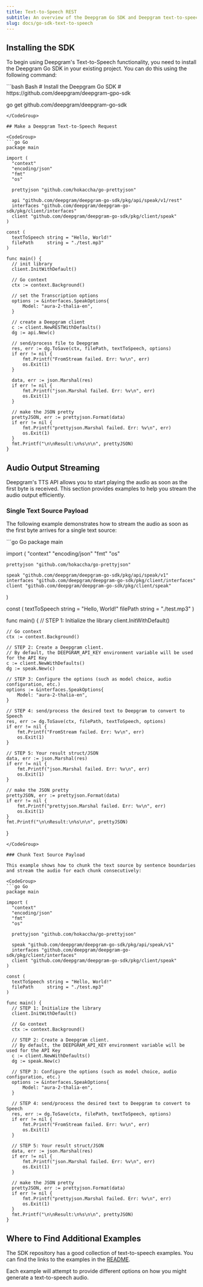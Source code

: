 ```yaml
---
title: Text-to-Speech REST
subtitle: An overview of the Deepgram Go SDK and Deepgram text-to-speech.
slug: docs/go-sdk-text-to-speech
---
```



## Installing the SDK

To begin using Deepgram's Text-to-Speech functionality, you need to install the Deepgram Go SDK in your existing project. You can do this using the following command:

<CodeGroup>
  ```bash Bash
  # Install the Deepgram Go SDK
  # https://github.com/deepgram/deepgram-gpo-sdk

  go get github.com/deepgram/deepgram-go-sdk
  ```
</CodeGroup>

## Make a Deepgram Text-to-Speech Request

<CodeGroup>
  ```go Go
  package main

  import (
  	"context"
  	"encoding/json"
  	"fmt"
  	"os"

  	prettyjson "github.com/hokaccha/go-prettyjson"

  	api "github.com/deepgram/deepgram-go-sdk/pkg/api/speak/v1/rest"
  	interfaces "github.com/deepgram/deepgram-go-sdk/pkg/client/interfaces"
  	client "github.com/deepgram/deepgram-go-sdk/pkg/client/speak"
  )

  const (
  	textToSpeech string = "Hello, World!"
  	filePath     string = "./test.mp3"
  )

  func main() {
  	// init library
  	client.InitWithDefault()

  	// Go context
  	ctx := context.Background()

  	// set the Transcription options
  	options := &interfaces.SpeakOptions{
  		Model: "aura-2-thalia-en",
  	}

  	// create a Deepgram client
  	c := client.NewRESTWithDefaults()
  	dg := api.New(c)

  	// send/process file to Deepgram
  	res, err := dg.ToSave(ctx, filePath, textToSpeech, options)
  	if err != nil {
  		fmt.Printf("FromStream failed. Err: %v\n", err)
  		os.Exit(1)
  	}

  	data, err := json.Marshal(res)
  	if err != nil {
  		fmt.Printf("json.Marshal failed. Err: %v\n", err)
  		os.Exit(1)
  	}

  	// make the JSON pretty
  	prettyJSON, err := prettyjson.Format(data)
  	if err != nil {
  		fmt.Printf("prettyjson.Marshal failed. Err: %v\n", err)
  		os.Exit(1)
  	}
  	fmt.Printf("\n\nResult:\n%s\n\n", prettyJSON)
  }
  ```
</CodeGroup>

## Audio Output Streaming

Deepgram's TTS API allows you to start playing the audio as soon as the first byte is received. This section provides examples to help you stream the audio output efficiently.

### Single Text Source Payload

The following example demonstrates how to stream the audio as soon as the first byte arrives for a single text source:

<CodeGroup>
  ```go Go
  package main

  import (
  	"context"
  	"encoding/json"
  	"fmt"
  	"os"

  	prettyjson "github.com/hokaccha/go-prettyjson"

  	speak "github.com/deepgram/deepgram-go-sdk/pkg/api/speak/v1"
  	interfaces "github.com/deepgram/deepgram-go-sdk/pkg/client/interfaces"
  	client "github.com/deepgram/deepgram-go-sdk/pkg/client/speak"
  )

  const (
  	textToSpeech string = "Hello, World!"
  	filePath     string = "./test.mp3"
  )

  func main() {
    // STEP 1: Initialize the library
    client.InitWithDefault()

  	// Go context
  	ctx := context.Background()

    // STEP 2: Create a Deepgram client.
    // By default, the DEEPGRAM_API_KEY environment variable will be used for the API Key
  	c := client.NewWithDefaults()
  	dg := speak.New(c)

   	// STEP 3: Configure the options (such as model choice, audio configuration, etc.)
  	options := &interfaces.SpeakOptions{
  		Model: "aura-2-thalia-en",
  	}

    // STEP 4: send/process the desired text to Deepgram to convert to Speech
  	res, err := dg.ToSave(ctx, filePath, textToSpeech, options)
  	if err != nil {
  		fmt.Printf("FromStream failed. Err: %v\n", err)
  		os.Exit(1)
  	}

    // STEP 5: Your result struct/JSON
  	data, err := json.Marshal(res)
  	if err != nil {
  		fmt.Printf("json.Marshal failed. Err: %v\n", err)
  		os.Exit(1)
  	}

  	// make the JSON pretty
  	prettyJSON, err := prettyjson.Format(data)
  	if err != nil {
  		fmt.Printf("prettyjson.Marshal failed. Err: %v\n", err)
  		os.Exit(1)
  	}
  	fmt.Printf("\n\nResult:\n%s\n\n", prettyJSON)
  }
  ```
</CodeGroup>

### Chunk Text Source Payload

This example shows how to chunk the text source by sentence boundaries and stream the audio for each chunk consecutively:

<CodeGroup>
  ```go Go
  package main

  import (
  	"context"
  	"encoding/json"
  	"fmt"
  	"os"

  	prettyjson "github.com/hokaccha/go-prettyjson"

  	speak "github.com/deepgram/deepgram-go-sdk/pkg/api/speak/v1"
  	interfaces "github.com/deepgram/deepgram-go-sdk/pkg/client/interfaces"
  	client "github.com/deepgram/deepgram-go-sdk/pkg/client/speak"
  )

  const (
  	textToSpeech string = "Hello, World!"
  	filePath     string = "./test.mp3"
  )

  func main() {
    // STEP 1: Initialize the library
    client.InitWithDefault()

  	// Go context
  	ctx := context.Background()

    // STEP 2: Create a Deepgram client.
    // By default, the DEEPGRAM_API_KEY environment variable will be used for the API Key
  	c := client.NewWithDefaults()
  	dg := speak.New(c)

   	// STEP 3: Configure the options (such as model choice, audio configuration, etc.)
  	options := &interfaces.SpeakOptions{
  		Model: "aura-2-thalia-en",
  	}

    // STEP 4: send/process the desired text to Deepgram to convert to Speech
  	res, err := dg.ToSave(ctx, filePath, textToSpeech, options)
  	if err != nil {
  		fmt.Printf("FromStream failed. Err: %v\n", err)
  		os.Exit(1)
  	}

    // STEP 5: Your result struct/JSON
  	data, err := json.Marshal(res)
  	if err != nil {
  		fmt.Printf("json.Marshal failed. Err: %v\n", err)
  		os.Exit(1)
  	}

  	// make the JSON pretty
  	prettyJSON, err := prettyjson.Format(data)
  	if err != nil {
  		fmt.Printf("prettyjson.Marshal failed. Err: %v\n", err)
  		os.Exit(1)
  	}
  	fmt.Printf("\n\nResult:\n%s\n\n", prettyJSON)
  }
  ```
</CodeGroup>

## Where to Find Additional Examples

The SDK repository has a good collection of text-to-speech examples. You can find the links to the examples in the [README](https://github.com/deepgram/deepgram-go-sdk/blob/main/README.md).

Each example will attempt to provide different options on how you might generate a text-to-speech audio.
